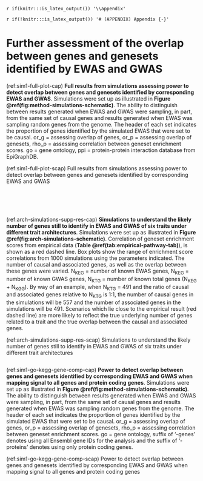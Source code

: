 `r if(knitr:::is_latex_output()) '\\appendix'`

`r if(!knitr:::is_latex_output()) '# (APPENDIX) Appendix {-}'` 

<!--
If you feel it necessary to include an appendix, it goes here.
-->


# Further assessment of the overlap between genes and genesets identified by EWAS and GWAS

\pagebreak

(ref:sim1-full-plot-cap) __Full results from simulations assessing power to detect overlap between genes and genesets identified by corresponding EWAS and GWAS__. Simulations were set up as illustrated in __Figure \@ref(fig:method-simulations-schematic)__. The ability to distinguish between results generated when EWAS and GWAS were sampling, in part, from the same set of causal genes and results generated when EWAS was sampling random genes from the genome. The header of each set indicates the proportion of genes identified by the simulated EWAS that were set to be causal. or_g = assessing overlap of genes, or_p = assessing overlap of genesets, rho_p = assessing correlation between geneset enrichment scores. go = gene ontology, ppi = protein-protein interaction database from EpiGraphDB. 

(ref:sim1-full-plot-scap) Full results from simulations assessing power to detect overlap between genes and genesets identified by corresponding EWAS and GWAS

```r
```

```r
```

```r
```

```r
```

```r
```

(ref:arch-simulations-supp-res-cap) __Simulations to understand the likely number of genes still to identify in EWAS and GWAS of six traits under different trait architectures__. Simulations were set up as illustrated in __Figure \@ref(fig:arch-simulations-schematic)__. Correlation of geneset enrichment scores from empirical data (__Table \@ref(tab:empirical-pathway-tab)__), is shown as a red dashed line. Box plots show the range of enrichment score correlations from 1000 simulations using the parameters indicated. The number of causal and associated genes, as well as the overlap between these genes were varied. N~KEG~ = number of known EWAS genes, N~KEG~ = number of known GWAS genes, N~KTG~ = number of known total genes (N~KEG~ + N~KGG~). By way of an example, when N~KTG~ = 491 and the ratio of causal and associated genes relative to N~KTG~ is 1:1, the number of causal genes in the simulations will be 557 and the number of associated genes in the simulations will be 491. Scenarios which lie close to the empirical result (red dashed line) are more likely to reflect the true underlying number of genes related to a trait and the true overlap between the causal and associated genes.

(ref:arch-simulations-supp-res-scap) Simulations to understand the likely number of genes still to identify in EWAS and GWAS of six traits under different trait architectures

```r
```

(ref:sim1-go-kegg-gene-comp-cap) __Power to detect overlap between genes and genesets identified by corresponding EWAS and GWAS when mapping signal to all genes and protein coding genes__. Simulations were set up as illustrated in __Figure \@ref(fig:method-simulations-schematic)__. The ability to distinguish between results generated when EWAS and GWAS were sampling, in part, from the same set of causal genes and results generated when EWAS was sampling random genes from the genome. The header of each set indicates the proportion of genes identified by the simulated EWAS that were set to be causal. or_g = assessing overlap of genes, or_p = assessing overlap of genesets, rho_p = assessing correlation between geneset enrichment scores. go = gene ontology, suffix of '-genes' denotes using all Ensembl gene IDs for the analysis and the suffix of '-proteins' denotes using only protein coding genes.  

(ref:sim1-go-kegg-gene-comp-scap) Power to detect overlap between genes and genesets identified by corresponding EWAS and GWAS when mapping signal to all genes and protein coding genes

```r
```

```r
```

```r
```

```r
```

```r
```
